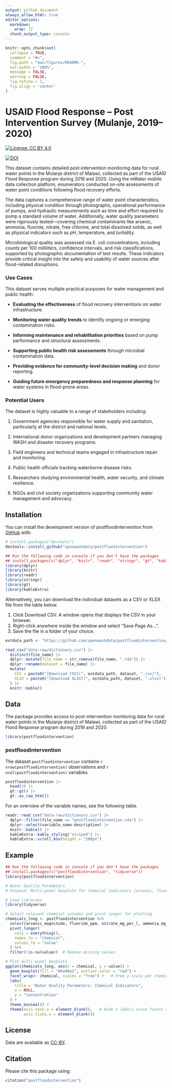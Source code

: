 ```yaml
---
output: github_document
always_allow_html: true
editor_options: 
  markdown: 
    wrap: 72
  chunk_output_type: console
---
```


<!-- README.md is generated from README.Rmd. Please edit that file -->

```r
knitr::opts_chunk$set(
  collapse = TRUE,
  comment = "#>",
  fig.path = "man/figures/README-",
  out.width = "100%",
  message = FALSE,
  warning = FALSE,
  fig.retina = 2,
  fig.align = 'center'
)
```

# USAID Flood Response – Post Intervention Survey (Mulanje, 2019–2020)

<!-- badges: start -->

[![License: CC BY
4.0](https://img.shields.io/badge/License-CC_BY_4.0-lightgrey.svg)](https://creativecommons.org/licenses/by/4.0/)

[![DOI](https://zenodo.org/badge/DOI/.svg)](https://zenodo.org/doi/)

<!-- badges: end -->

This dataset contains detailed post-intervention monitoring data for
rural water points in the Mulanje district of Malawi, collected as part
of the USAID Flood Response program during 2019 and 2020. Using the
mWater mobile data collection platform, enumerators conducted on-site
assessments of water point conditions following flood recovery efforts.

The data captures a comprehensive range of water point characteristics,
including physical condition through photographs, operational
performance of pumps, and hydraulic measurements such as time and effort
required to pump a standard volume of water. Additionally, water quality
parameters were rigorously tested—covering chemical contaminants like
arsenic, ammonia, fluoride, nitrate, free chlorine, and total dissolved
solids, as well as physical indicators such as pH, temperature, and
turbidity.

Microbiological quality was assessed via E. coli concentrations,
including counts per 100 milliliters, confidence intervals, and risk
classifications, supported by photographic documentation of test
results. These indicators provide critical insight into the safety and
usability of water sources after flood-related disruptions.

### Use Cases

This dataset serves multiple practical purposes for water management and
public health:

-    **Evaluating the effectiveness** of flood recovery interventions on
    water infrastructure.

-    **Monitoring water quality trends** to identify ongoing or emerging
    contamination risks.

-    **Informing maintenance and rehabilitation priorities** based on
    pump performance and structural assessments.

-    **Supporting public health risk assessments** through microbial
    contamination data.

-    **Providing evidence for community-level decision making** and
    donor reporting.

-    **Guiding future emergency preparedness and response planning** for
    water systems in flood-prone areas.

### Potential Users

The dataset is highly valuable to a range of stakeholders including:

1.   Government agencies responsible for water supply and sanitation,
    particularly at the district and national levels.

2.   International donor organizations and development partners managing
    WASH and disaster recovery programs.

3.   Field engineers and technical teams engaged in infrastructure
    repair and monitoring.

4.   Public health officials tracking waterborne disease risks.

5.   Researchers studying environmental health, water security, and
    climate resilience.

6.   NGOs and civil society organizations supporting community water
    management and advocacy.

## Installation

You can install the development version of postfloodintervention from
[GitHub](https://github.com/) with:

``` r
# install.packages("devtools")
devtools::install_github("openwashdata/postfloodintervention")
```

```r
## Run the following code in console if you don't have the packages
## install.packages(c("dplyr", "knitr", "readr", "stringr", "gt", "kableExtra"))
library(dplyr)
library(knitr)
library(readr)
library(stringr)
library(gt)
library(kableExtra)
```

Alternatively, you can download the individual datasets as a CSV or XLSX
file from the table below.

1.  Click Download CSV. A window opens that displays the CSV in your
    browser.
2.  Right-click anywhere inside the window and select "Save Page As...".
3.  Save the file in a folder of your choice.

```r

extdata_path <- "https://github.com/openwashdata/postfloodintervention/raw/main/inst/extdata/"

read_csv("data-raw/dictionary.csv") |> 
  distinct(file_name) |> 
  dplyr::mutate(file_name = str_remove(file_name, ".rda")) |> 
  dplyr::rename(dataset = file_name) |> 
  mutate(
    CSV = paste0("[Download CSV](", extdata_path, dataset, ".csv)"),
    XLSX = paste0("[Download XLSX](", extdata_path, dataset, ".xlsx)")
  ) |> 
  knitr::kable()

```

## Data

The package provides access to  post-intervention monitoring data for rural water points in the Mulanje district of Malawi, collected as part of the USAID Flood Response program during 2019 and 2020.

```r
library(postfloodintervention)
```

### postfloodintervention

The dataset `postfloodintervention` contains 
`r nrow(postfloodintervention)` observations and
`r ncol(postfloodintervention)` variables

```r
postfloodintervention |> 
  head(3) |> 
  gt::gt() |>
  gt::as_raw_html()
```

For an overview of the variable names, see the following table.

```r
readr::read_csv("data-raw/dictionary.csv") |>
  dplyr::filter(file_name == "postfloodintervention.rda") |>
  dplyr::select(variable_name:description) |> 
  knitr::kable() |> 
  kableExtra::kable_styling("striped") |> 
  kableExtra::scroll_box(height = "200px")
```

## Example

```r
## Run the following code in console if you don't have the packages
## install.packages(c("postfloodintervention", "tidyverse"))
library(postfloodintervention)

# Water Quality Parameters
# Purpose: Multi-panel boxplots for chemical indicators (arsenic, fluoride, nitrate, ammonia, free chlorine, pH) to detect outliers or contamination patterns.

# Load libraries
library(tidyverse)

# Select relevant chemical columns and pivot longer for plotting
chemicals_long <- postfloodintervention %>%
  select(arsenic_magnitude, fluoride_ppm, nitrate_mg_per_l, ammonia_mg_per_l, free_chlorine_mg_per_l, ph) %>%
  pivot_longer(
    cols = everything(),
    names_to = "chemical",
    values_to = "value"
  ) %>%
  filter(!is.na(value))  # Remove missing values

# Plot multi-panel boxplots
ggplot(chemicals_long, aes(x = chemical, y = value)) +
  geom_boxplot(fill = "#4a90e2", outlier.color = "red") +
  facet_wrap(~ chemical, scales = "free") +   # Free y-scale per chemical
  labs(
    title = "Water Quality Parameters: Chemical Indicators",
    x = NULL,
    y = "Concentration"
  ) +
  theme_minimal() +
  theme(axis.text.x = element_blank(),   # Hide x labels since facets show names
        axis.ticks.x = element_blank())

```

## License

Data are available as
[CC-BY](https://github.com/openwashdata/%7B%7B%7Bpackagename%7D%7D%7D/blob/main/LICENSE.md).

## Citation

Please cite this package using:

```r
citation("postfloodintervention")
```

